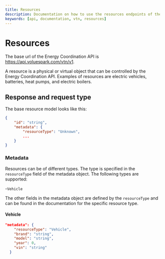 ```yaml
---
title: Resources
description: Documentation on how to use the resources endpoints of the VTN API
keywords: [api, documentation, vtn, resources]
---
```


# Resources

The base url of the Energy Coordination API is https://api.voluespark.com/vtn/v1.

A resource is a physical or virtual object that can be controlled by the Energy Coordination API. Examples of resources are electric vehicles, batteries, heat pumps, and electric boilers.

## Response and request type

The base resource model looks like this:

```json
{
    "id": "string",
    "metadata": {
        "resourceType": "Unknown",
        ...
    }
}
```

### Metadata

Resources can be of different types. The type is specified in the `resourceType` field of the metadata object. The following types are supported:

-`Vehicle`

The other fields in the metadata object are defined by the `resourceType` and can be found in the documentation for the specific resource type.

#### Vehicle

```json
"metadata": {
    "resourceType": "Vehicle",
    "brand": "string",
    "model": "string",
    "year": 0,
    "vin": "string"
  }
```
